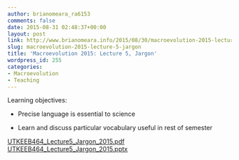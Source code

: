 ```yaml
---
author: brianomeara_ra6153
comments: false
date: 2015-08-31 02:48:37+00:00
layout: post
link: http://www.brianomeara.info/2015/08/30/macroevolution-2015-lecture-5-jargon/
slug: macroevolution-2015-lecture-5-jargon
title: 'Macroevolution 2015: Lecture 5, Jargon'
wordpress_id: 255
categories:
- Macroevolution
- Teaching
---
```


Learning objectives:



	
  * Precise language is essential to science

	
  * Learn and discuss particular vocabulary useful in rest of semester


[UTKEEB464_Lecture5_Jargon_2015.pdf](http://brianomeara.info/wordpress_beta/wp-content/uploads/2015/08/UTKEEB464_Lecture5_Jargon_2015.pdf) [UTKEEB464_Lecture5_Jargon_2015.pptx](http://brianomeara.info/wordpress_beta/wp-content/uploads/2015/08/UTKEEB464_Lecture5_Jargon_2015.pptx)
